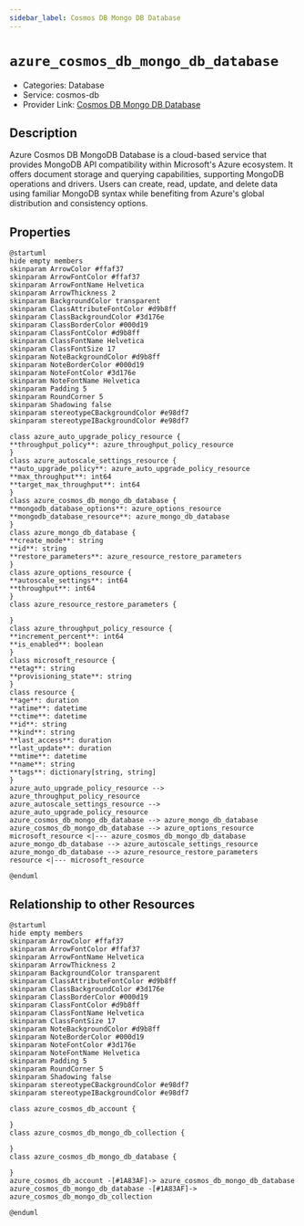 ```yaml
---
sidebar_label: Cosmos DB Mongo DB Database
---
```


# `azure_cosmos_db_mongo_db_database`

- Categories: Database
- Service: cosmos-db
- Provider Link: [Cosmos DB Mongo DB Database](https://learn.microsoft.com/en-us/azure/cosmos-db/mongodb/)

## Description
Azure Cosmos DB MongoDB Database is a cloud-based service that provides MongoDB API compatibility within Microsoft's Azure ecosystem. It offers document storage and querying capabilities, supporting MongoDB operations and drivers. Users can create, read, update, and delete data using familiar MongoDB syntax while benefiting from Azure's global distribution and consistency options.

## Properties
<ZoomPanPinch>

```kroki imgType="plantuml" imgAlt="Diagram of Cosmos DB Mongo DB Database data model"
@startuml
hide empty members
skinparam ArrowColor #ffaf37
skinparam ArrowFontColor #ffaf37
skinparam ArrowFontName Helvetica
skinparam ArrowThickness 2
skinparam BackgroundColor transparent
skinparam ClassAttributeFontColor #d9b8ff
skinparam ClassBackgroundColor #3d176e
skinparam ClassBorderColor #000d19
skinparam ClassFontColor #d9b8ff
skinparam ClassFontName Helvetica
skinparam ClassFontSize 17
skinparam NoteBackgroundColor #d9b8ff
skinparam NoteBorderColor #000d19
skinparam NoteFontColor #3d176e
skinparam NoteFontName Helvetica
skinparam Padding 5
skinparam RoundCorner 5
skinparam Shadowing false
skinparam stereotypeCBackgroundColor #e98df7
skinparam stereotypeIBackgroundColor #e98df7

class azure_auto_upgrade_policy_resource {
**throughput_policy**: azure_throughput_policy_resource
}
class azure_autoscale_settings_resource {
**auto_upgrade_policy**: azure_auto_upgrade_policy_resource
**max_throughput**: int64
**target_max_throughput**: int64
}
class azure_cosmos_db_mongo_db_database {
**mongodb_database_options**: azure_options_resource
**mongodb_database_resource**: azure_mongo_db_database
}
class azure_mongo_db_database {
**create_mode**: string
**id**: string
**restore_parameters**: azure_resource_restore_parameters
}
class azure_options_resource {
**autoscale_settings**: int64
**throughput**: int64
}
class azure_resource_restore_parameters {

}
class azure_throughput_policy_resource {
**increment_percent**: int64
**is_enabled**: boolean
}
class microsoft_resource {
**etag**: string
**provisioning_state**: string
}
class resource {
**age**: duration
**atime**: datetime
**ctime**: datetime
**id**: string
**kind**: string
**last_access**: duration
**last_update**: duration
**mtime**: datetime
**name**: string
**tags**: dictionary[string, string]
}
azure_auto_upgrade_policy_resource --> azure_throughput_policy_resource
azure_autoscale_settings_resource --> azure_auto_upgrade_policy_resource
azure_cosmos_db_mongo_db_database --> azure_mongo_db_database
azure_cosmos_db_mongo_db_database --> azure_options_resource
microsoft_resource <|--- azure_cosmos_db_mongo_db_database
azure_mongo_db_database --> azure_autoscale_settings_resource
azure_mongo_db_database --> azure_resource_restore_parameters
resource <|--- microsoft_resource

@enduml
```

</ZoomPanPinch>


## Relationship to other Resources
<ZoomPanPinch>

```kroki imgType="plantuml" imgAlt="Diagram of Cosmos DB Mongo DB Database resource relationships"
@startuml
hide empty members
skinparam ArrowColor #ffaf37
skinparam ArrowFontColor #ffaf37
skinparam ArrowFontName Helvetica
skinparam ArrowThickness 2
skinparam BackgroundColor transparent
skinparam ClassAttributeFontColor #d9b8ff
skinparam ClassBackgroundColor #3d176e
skinparam ClassBorderColor #000d19
skinparam ClassFontColor #d9b8ff
skinparam ClassFontName Helvetica
skinparam ClassFontSize 17
skinparam NoteBackgroundColor #d9b8ff
skinparam NoteBorderColor #000d19
skinparam NoteFontColor #3d176e
skinparam NoteFontName Helvetica
skinparam Padding 5
skinparam RoundCorner 5
skinparam Shadowing false
skinparam stereotypeCBackgroundColor #e98df7
skinparam stereotypeIBackgroundColor #e98df7

class azure_cosmos_db_account {

}
class azure_cosmos_db_mongo_db_collection {

}
class azure_cosmos_db_mongo_db_database {

}
azure_cosmos_db_account -[#1A83AF]-> azure_cosmos_db_mongo_db_database
azure_cosmos_db_mongo_db_database -[#1A83AF]-> azure_cosmos_db_mongo_db_collection

@enduml
```

</ZoomPanPinch>




